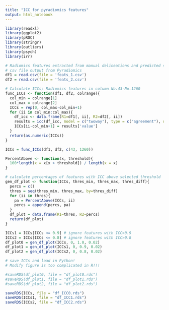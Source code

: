 ---
title: "ICC for pyradiomics features"
output: html_notebook
---

```{r}
library(readxl)
library(ggplot2)
library(pROC)
library(stringr)
library(outliers)
library(psych)
library(irr)

# Radiomics features extracted from manual delineations and predicted segmentations
# csv file output from Pyradiomics
df1 = read.csv(file = 'feats_1.csv')
df2 = read.csv(file = 'feats_2.csv')
```

```{r}
# Calculate ICCs; Radiomics features in column No.43-No.1260
func_ICCs <- function(df1, df2, colrange){
  col_min = colrange[1]
  col_max = colrange[2]
  ICCs = rep(0, col_max-col_min+1)
  for (ii in col_min:col_max){
    df_icc <- data.frame(R1=df1[, ii], R2=df2[, ii])
    results = icc(df_icc, model = c("twoway"), type = c("agreement"), unit = c("average"))
    ICCs[ii-col_min+1] = results['value']
  }
  return(as.numeric(ICCs))
}

ICCs = func_ICCs(df1, df2, c(43, 1260))
```

```{r}

PercentAbove <- function(x, threshold){
  100*length(x = x[x > threshold]) / length(x = x)
}

# calculate percentages of features with ICC above selected threshold
gen_df_plot <- function(ICCs, thres_min, thres_max, thres_diff){
  percs = c()
  thres = seq(thres_min, thres_max, by=thres_diff)
  for (ii in thres){
    pa = PercentAbove(ICCs, ii)
    percs = append(percs, pa)
  }
  df_plot = data.frame(R1=thres, R2=percs)
  return(df_plot)
}

```

```{r}
ICCs1 = ICCs[ICCs <= 0.9] # ignore features with ICC>0.9
ICCs2 = ICCs[ICCs <= 0.8] # ignore features with ICC>0.8
df_plot0 = gen_df_plot(ICCs, 0, 1.0, 0.02)
df_plot1 = gen_df_plot(ICCs1, 0, 0.9, 0.02)
df_plot2 = gen_df_plot(ICCs2, 0, 0.8, 0.02)
```


```{r}
# save ICCs and load in Python!
# Modify figure is too complicated in R!!!

#saveRDS(df_plot0, file = "df_plot0.rds")
#saveRDS(df_plot1, file = "df_plot1.rds")
#saveRDS(df_plot2, file = "df_plot2.rds")

saveRDS(ICCs, file = "df_ICC0.rds")
saveRDS(ICCs1, file = "df_ICC1.rds")
saveRDS(ICCs2, file = "df_ICC2.rds")
```

